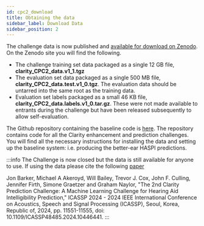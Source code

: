 ```yaml
---
id: cpc2_download
title: Obtaining the data
sidebar_label: Download Data
sidebar_position: 2
---
```



The challenge data is now published and [available for download on Zenodo](https://zenodo.org/records/17045970). On the Zenodo site you will find the following.

- The challenge training set data packaged as a single 12 GB file, **clarity_CPC2_data.v1_1.tgz**
- The evaluation set data packaged as a single 500 MB file, **clarity_CPC2_data.test.v1_0.tgz**. The evaluation data should be untarred into the same root as the training data.
- Evaluation set labels packaged as a small 46 KB file, **clarity_CPC2_data.labels.v1_0.tar.gz**. These were not made available to entrants during the challenge but have been released subsequently to allow self-evaluation.

The Github repository containing the baseline code is [here](https://github.com/claritychallenge/clarity/tree/main/recipes/cpc2). The repository contains code for all the Clarity enhancement and prediction challenges.  You will find all the necessary instructions for installing the data and setting up the baseline system: i.e. producing the better-ear HASPI predictions.

:::info
The Challenge is now closed but the data is still available for anyone to use. If using the data please cite the following [paper](https://drive.google.com/drive/folders/1pfGTqYAivACAgtliLwM58opCNfHcMwBG?usp=sharing)

Jon Barker, Michael A Akeroyd, Will Bailey, Trevor J. Cox, John F. Culling, Jennifer Firth, Simone Graetzer and Graham Naylor, "The 2nd Clarity Prediction Challenge: A Machine Learning Challenge for Hearing Aid Intelligibility Prediction," ICASSP 2024 - 2024 IEEE International Conference on Acoustics, Speech and Signal Processing (ICASSP), Seoul, Korea, Republic of, 2024, pp. 11551-11555, doi: 10.1109/ICASSP48485.2024.10446441.
:::
